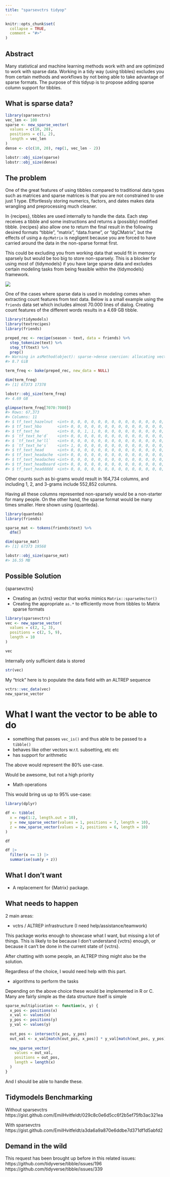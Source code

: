 ```yaml
---
title: "sparsevctrs tidyop"
---
```


```r
knitr::opts_chunk$set(
  collapse = TRUE,
  comment = "#>"
)
```

## Abstract

Many statistical and machine learning methods work with and are optimized to work with sparse data. Working in a tidy way (using tibbles) excludes you from certain methods and workflows by not being able to take advantage of sparse formats. The purpose of this tidyup is to propose adding sparse column support for tibbles.

## What is sparse data?

```r
library(sparsevctrs)
vec_len <- 100
sparse <- new_sparse_vector(
  values = c(10, 20),
  positions = c(1, 2),
  length = vec_len
)
dense <- c(c(10, 20), rep(1, vec_len - 2))

lobstr::obj_size(sparse)
lobstr::obj_size(dense)
```

## The problem

One of the great features of using tibbles compared to traditional data types such as matrices and sparse matrices is that you are not constrained to use just 1 type. Effortlessly storing numerics, factors, and dates makes data wrangling and preprocessing much cleaner.

In {recipes}, tibbles are used internally to handle the data. Each step receives a tibble and some instructions and returns a (possibly) modified tibble. {recipes} also allow one to return the final result in the following desired formats "tibble", "matrix", "data.frame", or "dgCMatrix", but the effects of using a `dgcMatrix` is negligent because you are forced to have carried around the data in the non-sparse format first. 

This could be excluding you from working data that would fit in memory sparsely but would be too big to store non-sparsely. This is a blocker for using most of {tidymodels} if you have large sparse data and excludes certain modeling tasks from being feasible within the {tidymodels} framework.

![](diagram.png)

One of the cases where sparse data is used in modeling comes when extracting count features from text data. Below is a small example using the `friends` data set which includes almost 70.000 lines of dialog. Creating count features of the different words results in a 4.69 GB tibble.  

``` r
library(tidymodels)
library(textrecipes)
library(friends)

preped_rec <- recipe(season ~ text, data = friends) %>%
  step_tokenize(text) %>%
  step_tf(text) %>%
  prep()
#> Warning in asMethod(object): sparse->dense coercion: allocating vector of size
#> 8.7 GiB

term_freq <- bake(preped_rec, new_data = NULL)

dim(term_freq)
#> [1] 67373 17378

lobstr::obj_size(term_freq)
#> 4.69 GB
```

```r
glimpse(term_freq[7070:7080])
#> Rows: 67,373
#> Columns: 11
#> $ tf_text_hazelnut  <int> 0, 0, 0, 0, 0, 0, 0, 0, 0, 0, 0, 0, 0, 0, 0, 0, 0, 0…
#> $ tf_text_hbo       <int> 0, 0, 0, 0, 0, 0, 0, 0, 0, 0, 0, 0, 0, 0, 0, 0, 0, 0…
#> $ tf_text_he        <int> 0, 0, 1, 1, 0, 0, 0, 0, 0, 0, 0, 0, 0, 0, 0, 0, 0, 0…
#> $ `tf_text_he'd`    <int> 0, 0, 0, 0, 0, 0, 0, 0, 0, 0, 0, 0, 0, 0, 0, 0, 0, 0…
#> $ `tf_text_he'll`   <int> 0, 0, 0, 0, 0, 0, 0, 0, 0, 0, 0, 0, 0, 0, 0, 0, 0, 0…
#> $ `tf_text_he's`    <int> 1, 0, 0, 0, 0, 0, 0, 0, 0, 0, 0, 0, 0, 0, 0, 0, 0, 0…
#> $ tf_text_head      <int> 0, 0, 0, 0, 0, 0, 0, 0, 0, 0, 0, 0, 0, 0, 0, 0, 0, 0…
#> $ tf_text_headache  <int> 0, 0, 0, 0, 0, 0, 0, 0, 0, 0, 0, 0, 0, 0, 0, 0, 0, 0…
#> $ tf_text_headaches <int> 0, 0, 0, 0, 0, 0, 0, 0, 0, 0, 0, 0, 0, 0, 0, 0, 0, 0…
#> $ tf_text_headboard <int> 0, 0, 0, 0, 0, 0, 0, 0, 0, 0, 0, 0, 0, 0, 0, 0, 0, 0…
#> $ tf_text_headdddd  <int> 0, 0, 0, 0, 0, 0, 0, 0, 0, 0, 0, 0, 0, 0, 0, 0, 0, 0…
```

Other counts such as bi-grams would result in 164,734 columns, and including 1, 2, and 3-grams include 552,852 columns. 

Having all these columns represented non-sparsely would be a non-starter for many people. On the other hand, the sparse format would be many times smaller. Here shown using {quanteda}.

```r
library(quanteda)
library(friends)

sparse_mat <- tokens(friends$text) %>%
  dfm()

dim(sparse_mat)
#> [1] 67373 19568

lobstr::obj_size(sparse_mat)
#> 16.55 MB
```

## Possible Solution

{sparsevctrs}

- Creating an {vctrs} vector that works mimics `Matrix::sparseVector()`
- Creating the appropriate `as.*` to efficiently move from tibbles to Matrix sparse formats

```r
library(sparsevctrs)
vec <- new_sparse_vector(
  values = c(2, 1, 3),
  positions = c(2, 5, 9),
  length = 10
)

vec
```

Internally only sufficient data is stored

```r
str(vec)
```

My "trick" here is to populate the data field with an ALTREP sequence

```r
vctrs::vec_data(vec)
new_sparse_vector
```

# What I want the vector to be able to do

- something that passes `vec_is()` and thus able to be passed to a `tibble()`
- behaves like other vectors w.r.t. subsetting, etc etc
- has support for arithmetic

The above would represent the 80% use-case.

Would be awesome, but not a high priority

- Math operations

This would bring us up to 95% use-case:

```r
library(dplyr)

df <- tibble(
  x = rep(1:2, length.out = 10),
  y = new_sparse_vector(values = 1, positions = 7, length = 10),
  z = new_sparse_vector(values = 2, positions = 6, length = 10)
)

df

df |>
  filter(x == 1) |>
  summarise(sum(y + z))
```

## What I don't want

- A replacement for {Matrix} package.

## What needs to happen

2 main areas:

- vctrs / ALTREP infrastructure (I need help/assistance/teamwork)

This package works enough to showcase what I want, but missing a lot of things. This is likely to be because I don't understand {vctrs} enough, or because it can't be done in the current state of {vctrs}. 

After chatting with some people, an ALTREP thing might also be the solution.

Regardless of the choice, I would need help with this part.

- algorithms to perform the tasks

Depending on the above choice these would be implemented in R or C. Many are fairly simple as the data structure itself is simple

```r
sparse_multiplication <- function(x, y) {
  x_pos <- positions(x)
  x_val <- values(x)
  y_pos <- positions(y)
  y_val <- values(y)
  
  out_pos <- intersect(x_pos, y_pos)
  out_val <- x_val[match(out_pos, x_pos)] * y_val[match(out_pos, y_pos)]
  
  new_sparse_vector(
    values = out_val,
    positions = out_pos,
    length = length(x)
  )
}
```

And I should be able to handle these.

## Tidymodels Benchmarking

Without sparsevctrs
https://gist.github.com/EmilHvitfeldt/029c8c0e6d5cc6f2b5ef75fb3ac321ea

With sparsevctrs
https://gist.github.com/EmilHvitfeldt/a3da6a9a870e6ddbe7d371df1d5abfd2

## Demand in the wild

This request has been brought up before in this related issues:
https://github.com/tidyverse/tibble/issues/196
https://github.com/tidyverse/tibble/issues/339
